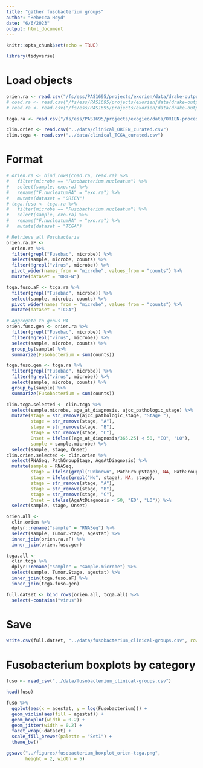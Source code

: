 ```yaml
---
title: "gather fusobacterium groups"
author: "Rebecca Hoyd"
date: "6/6/2023"
output: html_document
---
```


```r
knitr::opts_chunk$set(echo = TRUE)

library(tidyverse)
```

# Load objects

```r
orien.ra <- read.csv("/fs/ess/PAS1695/projects/exorien/data/drake-output/2022-03-16/2022-03-16_unnormalized-microbes_humanRNAfilt_w_taxonomy.csv", stringsAsFactors = F)
# coad.ra <- read.csv("/fs/ess/PAS1695/projects/exorien/data/drake-output/2022-03-16/2022-03-16_RA-with-taxonomy_COAD.csv", stringsAsFactors = F) 
# read.ra <- read.csv("/fs/ess/PAS1695/projects/exorien/data/drake-output/2022-03-16/2022-03-16_RA-with-taxonomy_READ.csv", stringsAsFactors = F) 

tcga.ra <- read.csv("/fs/ess/PAS1695/projects/exogieo/data/ORIEN-processing/2022-03-16_unnorm-mics_filt.csv", stringsAsFactors = F)

clin.orien <- read.csv("../data/clinical_ORIEN_curated.csv")
clin.tcga <- read.csv("../data/clinical_TCGA_curated.csv")
```

# Format

```r
# orien.ra <- bind_rows(coad.ra, read.ra) %>%
#   filter(microbe == "Fusobacterium.nucleatum") %>%
#   select(sample, exo.ra) %>%
#   rename("F.nucleatumRA" = "exo.ra") %>%
#   mutate(dataset = "ORIEN")
# tcga.fuso <- tcga.ra %>%
#   filter(microbe == "Fusobacterium.nucleatum") %>%
#   select(sample, exo.ra) %>%
#   rename("F.nucleatumRA" = "exo.ra") %>%
#   mutate(dataset = "TCGA")

# Retrieve all Fusobacteria
orien.ra.aF <- 
  orien.ra %>%
  filter(grepl("Fusobac", microbe)) %>%
  select(sample, microbe, counts) %>%
  filter(!grepl("virus", microbe)) %>%
  pivot_wider(names_from = "microbe", values_from = "counts") %>%
  mutate(dataset = "ORIEN")

tcga.fuso.aF <- tcga.ra %>%
  filter(grepl("Fusobac", microbe)) %>%
  select(sample, microbe, counts) %>%
  pivot_wider(names_from = "microbe", values_from = "counts") %>%
  mutate(dataset = "TCGA")

# Aggregate to genus RA
orien.fuso.gen <- orien.ra %>%
  filter(grepl("Fusobac", microbe)) %>%
  filter(!grepl("virus", microbe)) %>%
  select(sample, microbe, counts) %>%
  group_by(sample) %>%
  summarize(Fusobacterium = sum(counts))

tcga.fuso.gen <- tcga.ra %>%
  filter(grepl("Fusobac", microbe)) %>%
  filter(!grepl("virus", microbe)) %>%
  select(sample, microbe, counts) %>%
  group_by(sample) %>%
  summarize(Fusobacterium = sum(counts))
```

```r
clin.tcga.selected <- clin.tcga %>%
  select(sample.microbe, age_at_diagnosis, ajcc_pathologic_stage) %>%
  mutate(stage = str_remove(ajcc_pathologic_stage, "Stage "),
         stage = str_remove(stage, "A"),
         stage = str_remove(stage, "B"),
         stage = str_remove(stage, "C"),
         Onset = ifelse((age_at_diagnosis/365.25) < 50, "EO", "LO"),
         sample = sample.microbe) %>%
  select(sample, stage, Onset)
clin.orien.selected <- clin.orien %>%
  select(RNASeq, PathGroupStage, AgeAtDiagnosis) %>%
  mutate(sample = RNASeq,
         stage = ifelse(grepl("Unknown", PathGroupStage), NA, PathGroupStage),
         stage = ifelse(grepl("No", stage), NA, stage),
         stage = str_remove(stage, "A"),
         stage = str_remove(stage, "B"),
         stage = str_remove(stage, "C"),
         Onset = ifelse(AgeAtDiagnosis < 50, "EO", "LO")) %>%
  select(sample, stage, Onset)
```

```r
orien.all <- 
  clin.orien %>%
  dplyr::rename("sample" = "RNASeq") %>%
  select(sample, Tumor.Stage, agestat) %>%
  inner_join(orien.ra.aF) %>%
  inner_join(orien.fuso.gen)

tcga.all <- 
  clin.tcga %>%
  dplyr::rename("sample" = "sample.microbe") %>%
  select(sample, Tumor.Stage, agestat) %>%
  inner_join(tcga.fuso.aF) %>%
  inner_join(tcga.fuso.gen)

full.datset <- bind_rows(orien.all, tcga.all) %>%
  select(-contains("virus"))
```

# Save

```r
write.csv(full.datset, "../data/fusobacterium_clinical-groups.csv", row.names = F)
```

# Fusobacterium boxplots by category

```r
fuso <- read_csv("../data/fusobacterium_clinical-groups.csv")

head(fuso)
```

```r
fuso %>%
  ggplot(aes(x = agestat, y = log(Fusobacterium))) +
  geom_violin(aes(fill = agestat)) +
  geom_boxplot(width = 0.2) +
  geom_jitter(width = 0.2) +
  facet_wrap(~dataset) +
  scale_fill_brewer(palette = "Set1") +
  theme_bw()

ggsave("../figures/fusobacterium_boxplot_orien-tcga.png",
       height = 2, width = 5)
```


